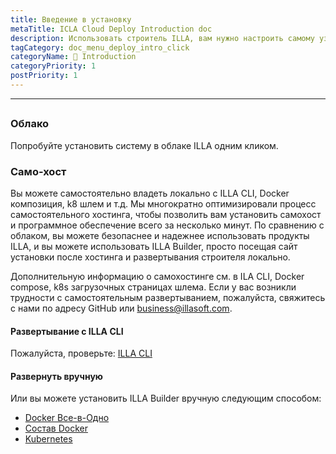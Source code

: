 ```yaml
---
title: Введение в установку
metaTitle: ICLA Cloud Deploy Introduction doc
description: Использовать строитель ILLA, вам нужно настроить самому узлу локально или использовать ILLA Cloud для пропуска процесса сборки и быстрого использования продуктов ILLA.
tagCategory: doc_menu_deploy_intro_click
categoryName: 👋 Introduction
categoryPriority: 1
postPriority: 1
---
```


* * *

## <Heading hidden>Установка введение</Heading>

### Облако

Попробуйте установить систему в облаке ILLA одним кликом.

### Само-хост

Вы можете самостоятельно владеть локально с ILLA CLI, Docker композиция, k8 шлем и т.д. Мы многократно оптимизировали процесс самостоятельного хостинга, чтобы позволить вам установить самохост и программное обеспечение всего за несколько минут. По сравнению с облаком, вы можете безопаснее и надежнее использовать продукты ILLA, и вы можете использовать ILLA Builder, просто посещая сайт установки после хостинга и развертывания строителя локально.

Дополнительную информацию о самохостинге см. в ILA CLI, Docker compose, k8s загрузочных страницах шлема.
Если у вас возникли трудности с самостоятельным развертыванием, пожалуйста, свяжитесь с нами по адресу GitHub или business@illasoft.com.

#### Развертывание с ILLA CLI

Пожалуйста, проверьте: [ILLA CLI](https://www.illacloud.com/docs/illa-cli)

#### Развернуть вручную

Или вы можете установить ILLA Builder вручную следующим способом:

-   [Docker Все-в-Одно](https://github.com/illacloud/deploy-illa-manually/blob/main/docker/README.md)
-   [Состав Docker](https://github.com/illacloud/deploy-illa-manually/blob/main/docker-compose/README.md)
-   [Kubernetes](https://github.com/illacloud/deploy-illa-manually/blob/main/kubernetes/README.md)

